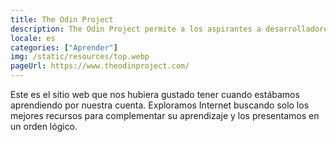 ```yaml
---
title: The Odin Project
description: The Odin Project permite a los aspirantes a desarrolladores web aprender juntos de forma gratuita.
locale: es
categories: ["Aprender"]
img: /static/resources/top.webp
pageUrl: https://www.theodinproject.com/
---
```


Este es el sitio web que nos hubiera gustado tener cuando estábamos aprendiendo por nuestra cuenta. Exploramos Internet buscando solo los mejores recursos para complementar su aprendizaje y los presentamos en un orden lógico.
